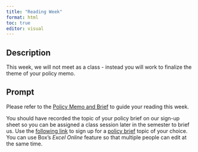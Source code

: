 ```yaml
---
title: "Reading Week"
format: html
toc: true
editor: visual
---
```


## Description

This week, we will not meet as a class - instead you will work to finalize the theme of your policy memo.

## Prompt

Please refer to the [Policy Memo and Brief](../assignments/05_facilitation.qmd) to guide your reading this week. 

You should have recorded the topic of your policy brief on our sign-up sheet so you can be assigned a class session later in the semester to brief us. Use the [following link](https://uofi.box.com/s/dqye636xyx3kwm4k6s1o7ibdei3xtvtj) to sign up for a [policy brief](../assignments/05_facilitation.qmd) topic of your choice. You can use Box's *Excel Online* feature so that multiple people can edit at the same time.

### 
